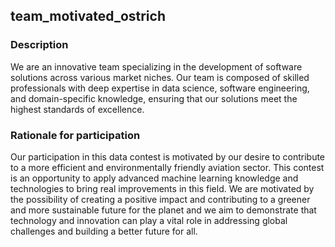 ## team_motivated_ostrich

### Description
We are an innovative team specializing in the development of software solutions across various market niches. Our team is composed of skilled professionals with deep expertise in data science, software engineering, and domain-specific knowledge, ensuring that our solutions meet the highest standards of excellence.

### Rationale for participation
Our participation in this data contest is motivated by our desire to contribute to a more efficient and environmentally friendly aviation sector. This contest is an opportunity to apply advanced machine learning knowledge and technologies to bring real improvements in this field. We are motivated by the possibility of creating a positive impact and contributing to a greener and more sustainable future for the planet and we aim to demonstrate that technology and innovation can play a vital role in addressing global challenges and building a better future for all.

